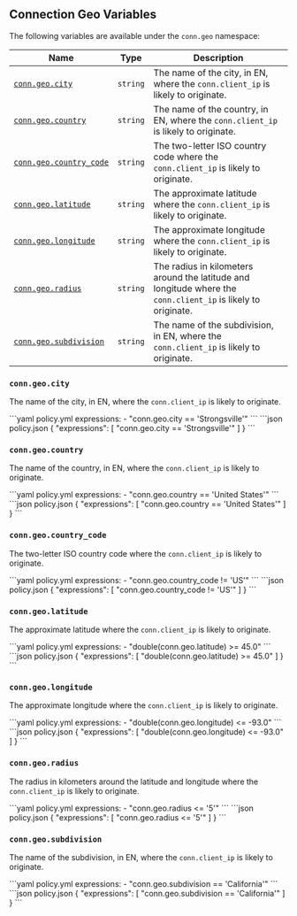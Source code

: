 ## Connection Geo Variables

The following variables are available under the `conn.geo` namespace:

| Name                                            | Type     | Description                                                                                                   |
| ----------------------------------------------- | -------- | ------------------------------------------------------------------------------------------------------------- |
| [`conn.geo.city`](#conngeocity)                 | `string` | The name of the city, in EN, where the `conn.client_ip` is likely to originate.                               |
| [`conn.geo.country`](#conngeocountry)           | `string` | The name of the country, in EN, where the `conn.client_ip` is likely to originate.                            |
| [`conn.geo.country_code`](#conngeocountry_code) | `string` | The two-letter ISO country code where the `conn.client_ip` is likely to originate.                            |
| [`conn.geo.latitude`](#conngeolatitude)         | `string` | The approximate latitude where the `conn.client_ip` is likely to originate.                                   |
| [`conn.geo.longitude`](#conngeolongitude)       | `string` | The approximate longitude where the `conn.client_ip` is likely to originate.                                  |
| [`conn.geo.radius`](#conngeoradius)             | `string` | The radius in kilometers around the latitude and longitude where the `conn.client_ip` is likely to originate. |
| [`conn.geo.subdivision`](#conngeosubdivision)   | `string` | The name of the subdivision, in EN, where the `conn.client_ip` is likely to originate.                        |

### `conn.geo.city`

The name of the city, in EN, where the `conn.client_ip` is likely to originate.

<CodeGroup>
```yaml policy.yml
expressions:
  - "conn.geo.city == 'Strongsville'"
```
```json policy.json
{
  "expressions": [
    "conn.geo.city == 'Strongsville'"
  ]
}
```
</CodeGroup>

### `conn.geo.country`

The name of the country, in EN, where the `conn.client_ip` is likely to originate.

<CodeGroup>
```yaml policy.yml
expressions:
  - "conn.geo.country == 'United States'"
```
```json policy.json
{
  "expressions": [
    "conn.geo.country == 'United States'"
  ]
}
```
</CodeGroup>

### `conn.geo.country_code`

The two-letter ISO country code where the `conn.client_ip` is likely to originate.

<CodeGroup>
```yaml policy.yml
expressions:
  - "conn.geo.country_code != 'US'"
```
```json policy.json
{
  "expressions": [
    "conn.geo.country_code != 'US'"
  ]
}
```
</CodeGroup>

### `conn.geo.latitude`

The approximate latitude where the `conn.client_ip` is likely to originate.

<CodeGroup>
```yaml policy.yml
expressions:
  - "double(conn.geo.latitude) >= 45.0"
```
```json policy.json
{
  "expressions": [
    "double(conn.geo.latitude) >= 45.0"
  ]
}
```
</CodeGroup>

### `conn.geo.longitude`

The approximate longitude where the `conn.client_ip` is likely to originate.

<CodeGroup>
```yaml policy.yml
expressions:
  - "double(conn.geo.longitude) <= -93.0"
```
```json policy.json
{
  "expressions": [
    "double(conn.geo.longitude) <= -93.0"
  ]
}
```
</CodeGroup>

### `conn.geo.radius`

The radius in kilometers around the latitude and longitude where the `conn.client_ip` is likely to originate.

<CodeGroup>
```yaml policy.yml
expressions:
  - "conn.geo.radius <= '5'"
```
```json policy.json
{
  "expressions": [
    "conn.geo.radius <= '5'"
  ]
}
```
</CodeGroup>

### `conn.geo.subdivision`

The name of the subdivision, in EN, where the `conn.client_ip` is likely to originate.

<CodeGroup>
```yaml policy.yml
expressions:
  - "conn.geo.subdivision == 'California'"
```
```json policy.json
{
  "expressions": [
    "conn.geo.subdivision == 'California'"
  ]
}
```
</CodeGroup>
